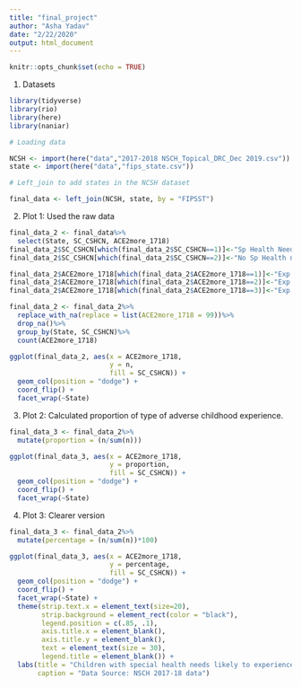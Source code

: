 ```yaml
---
title: "final_project"
author: "Asha Yadav"
date: "2/22/2020"
output: html_document
---
```


```r
knitr::opts_chunk$set(echo = TRUE)
```

1. Datasets

```r

library(tidyverse)
library(rio)
library(here)
library(naniar)

# Loading data

NCSH <- import(here("data","2017-2018 NSCH_Topical_DRC_Dec 2019.csv"))
state <- import(here("data","fips_state.csv"))

# Left_join to add states in the NCSH dataset

final_data <- left_join(NCSH, state, by = "FIPSST")

```

2. Plot 1: Used the raw data

```r

final_data_2 <- final_data%>%
  select(State, SC_CSHCN, ACE2more_1718)
final_data_2$SC_CSHCN[which(final_data_2$SC_CSHCN==1)]<-"Sp Health Needs"
final_data_2$SC_CSHCN[which(final_data_2$SC_CSHCN==2)]<-"No Sp Health needs"

final_data_2$ACE2more_1718[which(final_data_2$ACE2more_1718==1)]<-"Exp No ACE"
final_data_2$ACE2more_1718[which(final_data_2$ACE2more_1718==2)]<-"Exp 1 ACE"
final_data_2$ACE2more_1718[which(final_data_2$ACE2more_1718==3)]<-"Exp 2 ACE"

final_data_2 <- final_data_2%>%
  replace_with_na(replace = list(ACE2more_1718 = 99))%>%
  drop_na()%>%
  group_by(State, SC_CSHCN)%>%
  count(ACE2more_1718)

ggplot(final_data_2, aes(x = ACE2more_1718, 
                         y = n, 
                         fill = SC_CSHCN)) +
  geom_col(position = "dodge") +
  coord_flip() +
  facet_wrap(~State)

```


3. Plot 2: Calculated proportion of type of adverse childhood experience.

```r

final_data_3 <- final_data_2%>%
  mutate(proportion = (n/sum(n)))

ggplot(final_data_3, aes(x = ACE2more_1718, 
                         y = proportion, 
                         fill = SC_CSHCN)) +
  geom_col(position = "dodge") +
  coord_flip() +
  facet_wrap(~State)

```

4. Plot 3: Clearer version

```r

final_data_3 <- final_data_2%>%
  mutate(percentage = (n/sum(n))*100)

ggplot(final_data_3, aes(x = ACE2more_1718, 
                         y = percentage, 
                         fill = SC_CSHCN)) +
  geom_col(position = "dodge") +
  coord_flip() +
  facet_wrap(~State) +
  theme(strip.text.x = element_text(size=20),
        strip.background = element_rect(color = "black"),
        legend.position = c(.85, .1),
        axis.title.x = element_blank(),
        axis.title.y = element_blank(),
        text = element_text(size = 30),
        legend.title = element_blank()) +
  labs(title = "Children with special health needs likely to experience higher adverse childhood\nexperiences in United States\n",
       caption = "Data Source: NSCH 2017-18 data")
  
```



